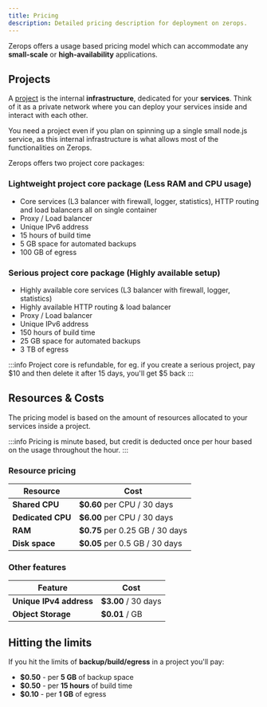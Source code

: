 ```yaml
---
title: Pricing
description: Detailed pricing description for deployment on zerops.
---
```


Zerops offers a usage based pricing model which can accommodate any **small-scale** or **high-availability** applications.

## Projects

A [project](/features/infrastructure#project) is the internal **infrastructure**, dedicated for your **services**. Think of it as a private network where you can deploy your services inside and interact with each other.

You need a project even if you plan on spinning up a single small node.js service, as this internal infrastructure is what allows most of the functionalities on Zerops.

Zerops offers two project core packages:

### Lightweight project core package (Less RAM and CPU usage)

- Core services (L3 balancer with firewall, logger, statistics), HTTP routing and load balancers all on single container
- Proxy / Load balancer
- Unique IPv6 address
- 15 hours of build time
- 5 GB space for automated backups
- 100 GB of egress

### Serious project core package (Highly available setup)

- Highly available core services (L3 balancer with firewall, logger, statistics)
- Highly available HTTP routing & load balancer
- Proxy / Load balancer
- Unique IPv6 address
- 150 hours of build time
- 25 GB space for automated backups
- 3 TB of egress

:::info
Project core is refundable, for eg. if you create a serious project, pay $10 and then delete it after 15 days, you'll get $5 back
:::

## Resources & Costs

The pricing model is based on the amount of resources allocated to your services inside a project.

:::info
Pricing is minute based, but credit is deducted once per hour based on the usage throughout the hour.
:::

### Resource pricing

<table className="w-full rounded-md">
  <thead>
    <tr>
      <th className="w-fit whitespace-nowrap"><strong>Resource</strong></th>
      <th><strong>Cost</strong></th>
    </tr>
  </thead>
  <tbody>
    <tr>
      <td className="w-fit whitespace-nowrap"><strong>Shared CPU</strong></td>
      <td><strong>$0.60</strong> per CPU / 30 days</td>
    </tr>
    <tr>
      <td className="w-fit whitespace-nowrap"><strong>Dedicated CPU</strong></td>
      <td><strong>$6.00</strong> per CPU / 30 days</td>
    </tr>
    <tr>
      <td className="w-fit whitespace-nowrap"><strong>RAM</strong></td>
      <td><strong>$0.75</strong> per 0.25 GB / 30 days</td>
    </tr>
    <tr>
      <td className="w-fit whitespace-nowrap"><strong>Disk space</strong></td>
      <td><strong>$0.05</strong> per 0.5 GB / 30 days</td>
    </tr>
  </tbody>
</table>

### Other features

<table className="w-full rounded-md">
  <thead>
    <tr>
      <th className="w-fit whitespace-nowrap"><strong>Feature</strong></th>
      <th><strong>Cost</strong></th>
    </tr>
  </thead>
  <tbody>
    <tr>
      <td className="w-fit whitespace-nowrap"><strong>Unique IPv4 address</strong></td>
      <td><strong>$3.00</strong> / 30 days</td>
    </tr>
    <tr>
      <td className="w-fit whitespace-nowrap"><strong>Object Storage</strong></td>
      <td><strong>$0.01</strong> / GB</td>
    </tr>
  </tbody>
</table>

## Hitting the limits

If you hit the limits of **backup/build/egress** in a project you'll pay:

- **$0.50** - per **5 GB** of backup space
- **$0.50** - per **15 hours** of build time
- **$0.10** - per **1 GB** of egress
